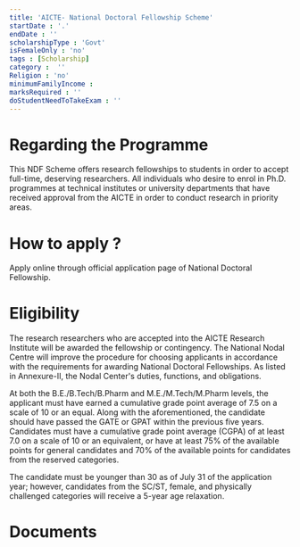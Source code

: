 ```yaml
---
title: 'AICTE- National Doctoral Fellowship Scheme'
startDate : '.'
endDate : ''
scholarshipType : 'Govt'
isFemaleOnly : 'no'
tags : [Scholarship]
category :  ''
Religion : 'no'
minimumFamilyIncome :
marksRequired : ''
doStudentNeedToTakeExam : ''
---
```




# Regarding the Programme
This NDF Scheme offers research fellowships to students in order to accept full-time, deserving researchers. 
All individuals who desire to enrol in Ph.D. programmes at technical institutes or university departments that have received approval from the AICTE in order to conduct research in priority areas.



# How to apply ?

Apply online through official application page of National Doctoral Fellowship.

# Eligibility

The research researchers who are accepted into the AICTE Research Institute will be awarded the fellowship or contingency.
The National Nodal Centre will improve the procedure for choosing applicants in accordance with the requirements for awarding National Doctoral Fellowships.
As listed in Annexure-II, the Nodal Center's duties, functions, and obligations.  

At both the B.E./B.Tech/B.Pharm and M.E./M.Tech/M.Pharm levels, the applicant must have earned a cumulative grade point average of 7.5 on a scale of 10 or an equal.
Along with the aforementioned, the candidate should have passed the GATE or GPAT within the previous five years. 
Candidates must have a cumulative grade point average (CGPA) of at least 7.0 on a scale of 10 or an equivalent,
or have at least 75% of the available points for general candidates and 70% of the available points for candidates from the reserved categories.  

The candidate must be younger than 30 as of July 31 of the application year; however, candidates from the SC/ST, female, and physically challenged categories will receive a 5-year age relaxation.


# Documents


